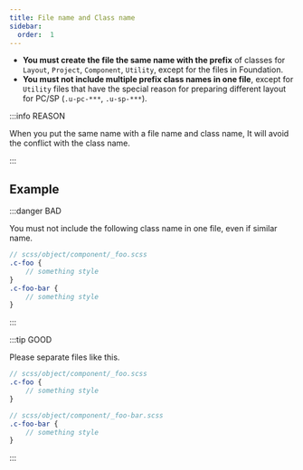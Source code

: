 ```yaml
---
title: File name and Class name
sidebar:
  order:  1
---
```


- **You must create the file the same name with the prefix** of classes for `Layout`, `Project`, `Component`, `Utility`, except for the files in Foundation.
- **You must not include multiple prefix class names in one file**, except for `Utility` files that have the special reason for preparing different layout for PC/SP (`.u-pc-***`, `.u-sp-***`).

:::info REASON

When you put the same name with a file name and class name, It will avoid the conflict with the class name.

:::

## Example

:::danger BAD

You must not include the following class name in one file, even if similar name.

```scss
// scss/object/component/_foo.scss
.c-foo {
    // something style
}
.c-foo-bar {
    // something style
}
```

:::

:::tip GOOD

Please separate files like this.

```scss
// scss/object/component/_foo.scss
.c-foo {
    // something style
}
```

```scss
// scss/object/component/_foo-bar.scss
.c-foo-bar {
    // something style
}
```

:::
